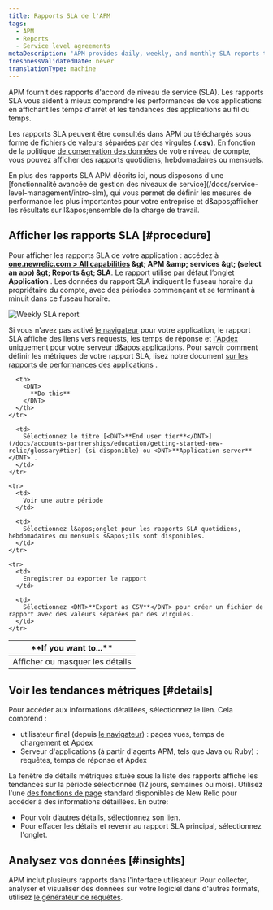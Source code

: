 ```yaml
---
title: Rapports SLA de l'APM
tags:
  - APM
  - Reports
  - Service level agreements
metaDescription: 'APM provides daily, weekly, and monthly SLA reports to view or download from the user interface.'
freshnessValidatedDate: never
translationType: machine
---
```


APM fournit des rapports d&apos;accord de niveau de service (SLA). Les rapports SLA vous aident à mieux comprendre les performances de vos applications en affichant les temps d&apos;arrêt et les tendances des applications au fil du temps.

Les rapports SLA peuvent être consultés dans APM ou téléchargés sous forme de fichiers de valeurs séparées par des virgules (<DNT>**.csv**</DNT>). En fonction de la politique [de conservation des données](/docs/subscriptions/data-retention) de votre niveau de compte, vous pouvez afficher des rapports quotidiens, hebdomadaires ou mensuels.

<Callout variant="important">
  En plus des rapports SLA APM décrits ici, nous disposons d&apos;une [fonctionnalité avancée de gestion des niveaux de service](/docs/service-level-management/intro-slm), qui vous permet de définir les mesures de performance les plus importantes pour votre entreprise et d&amp;apos;afficher les résultats sur l&amp;apos;ensemble de la charge de travail.
</Callout>

## Afficher les rapports SLA [#procedure]

Pour afficher les rapports SLA de votre application : accédez à <DNT>**[one.newrelic.com &gt; All capabilities](https://one.newrelic.com/all-capabilities) &amp;gt; APM &amp;amp; services &amp;gt; (select an app) &amp;gt; Reports &amp;gt; SLA**</DNT>. Le rapport utilise par défaut l’onglet <DNT>**Application**</DNT> . Les données du rapport SLA indiquent le fuseau horaire du propriétaire du compte, avec des périodes commençant et se terminant à minuit dans ce fuseau horaire.

<img title="Weekly SLA report" alt="Weekly SLA report" src="/images/apm_screenshot-crop_weekly-sla-report.webp" />

Si vous n&apos;avez pas activé [le navigateur](/docs/new-relic-browser/page-load-timing-process) pour votre application, le rapport SLA affiche des liens vers requests, les temps de réponse et [l&apos;Apdex](/docs/site/apdex-measuring-user-satisfaction) uniquement pour votre serveur d&amp;apos;applications. Pour savoir comment définir les métriques de votre rapport SLA, lisez notre document [sur les rapports de performances des applications](/docs/apm/reports/performance-reports) .

<table>
  <thead>
    <tr>
      <th width={200}>
        <DNT>
          **If you want to...**
        </DNT>
      </th>

      <th>
        <DNT>
          **Do this**
        </DNT>
      </th>
    </tr>
  </thead>

  <tbody>
    <tr>
      <td>
        Afficher ou masquer les détails
      </td>

      <td>
        Sélectionnez le titre [<DNT>**End user tier**</DNT>](/docs/accounts-partnerships/education/getting-started-new-relic/glossary#tier) (si disponible) ou <DNT>**Application server**</DNT> .
      </td>
    </tr>

    <tr>
      <td>
        Voir une autre période
      </td>

      <td>
        Sélectionnez l&apos;onglet pour les rapports SLA quotidiens, hebdomadaires ou mensuels s&apos;ils sont disponibles.
      </td>
    </tr>

    <tr>
      <td>
        Enregistrer ou exporter le rapport
      </td>

      <td>
        Sélectionnez <DNT>**Export as CSV**</DNT> pour créer un fichier de rapport avec des valeurs séparées par des virgules.
      </td>
    </tr>
  </tbody>
</table>

## Voir les tendances métriques [#details]

Pour accéder aux informations détaillées, sélectionnez le lien. Cela comprend :

* utilisateur final (depuis [le navigateur](/docs/browser/new-relic-browser/welcome-new-relic-browser/new-relic-browser)) : pages vues, temps de chargement et Apdex
* Serveur d&apos;applications (à partir d&apos;agents APM, tels que Java ou Ruby) : requêtes, temps de réponse et Apdex

La fenêtre de détails métriques située sous la liste des rapports affiche les tendances sur la période sélectionnée (12 jours, semaines ou mois). Utilisez l&apos;une [des fonctions de page](/docs/site/standard-dashboard-features) standard disponibles de New Relic pour accéder à des informations détaillées. En outre:

* Pour voir d’autres détails, sélectionnez son lien.
* Pour effacer les détails et revenir au rapport SLA principal, sélectionnez l&apos;onglet.

## Analysez vos données [#insights]

APM inclut plusieurs rapports dans l&apos;interface utilisateur. Pour collecter, analyser et visualiser des données sur votre logiciel dans d&apos;autres formats, utilisez [le générateur de requêtes](/docs/query-your-data/explore-query-data/query-builder/introduction-query-builder).